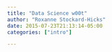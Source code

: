 ```yaml
---
title: "Data Science w00t"
author: "Roxanne Stockard-Hicks"
date: 2015-07-23T21:13:14-05:00
categories: ["intro"]

---
```











